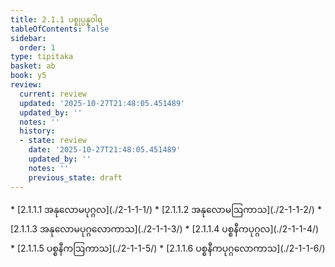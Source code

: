 ```yaml
---
title: 2.1.1 ပစ္စုပ္ပန္နဝါရ
tableOfContents: false
sidebar:
  order: 1
type: tipitaka
basket: ab
book: y5
review:
  current: review
  updated: '2025-10-27T21:48:05.451489'
  updated_by: ''
  notes: ''
  history:
  - state: review
    date: '2025-10-27T21:48:05.451489'
    updated_by: ''
    notes: ''
    previous_state: draft
---
```



<ReviewStatus review={frontmatter.review} showDetails={true} />

<HypothesisAnnotation frontmatter={frontmatter} />

<DynamicBreadcrumb />



<TableOfContents book="y5" section="2.1.1">
* [2.1.1.1 အနုလောမပုဂ္ဂလ](./2-1-1-1/)
* [2.1.1.2 အနုလောမဩကာသ](./2-1-1-2/)
* [2.1.1.3 အနုလောမပုဂ္ဂလောကာသ](./2-1-1-3/)
* [2.1.1.4 ပစ္စနီကပုဂ္ဂလ](./2-1-1-4/)
* [2.1.1.5 ပစ္စနီကဩကာသ](./2-1-1-5/)
* [2.1.1.6 ပစ္စနီကပုဂ္ဂလောကာသ](./2-1-1-6/)
</TableOfContents>